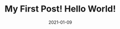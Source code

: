 ---
title: My First Post! Hello World!
slug: my-third-post
date: 2021-01-09
featureImage: nature.jpg
excerpt: Mogul talk. Always remember in the jungle there’s a lot of they in there, after you overcome they, you will make it to paradise. 
---